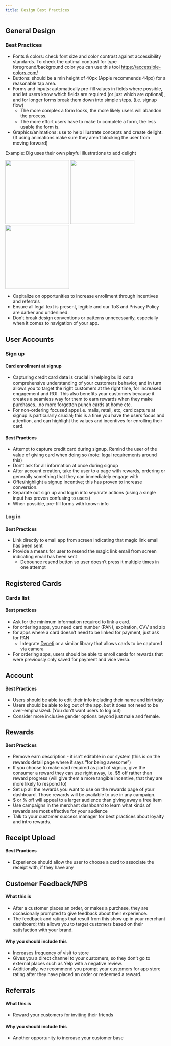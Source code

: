 ```yaml
---
title: Design Best Practices
---
```


## General Design

### Best Practices

* Fonts & colors: check font size and color contrast against accessibility standards. To check the optimal contrast for type foreground/background color you can use this tool  https://accessible-colors.com/
* Buttons: should be a min height of 40px (Apple recommends 44px) for a reasonable tap area.
* Forms and inputs: automatically pre-fill values in fields where possible, and let users know which fields are required (or just which are optional), and for longer forms break them down into simple steps. (i.e. signup flow)
  * The more complex a form looks, the more likely users will abandon the process.
  * The more effort users have to make to complete a form, the less usable the form is.
* Graphics/animations: use to help illustrate concepts and create delight. (If using animations make sure they aren’t blocking the user from moving forward)

<Tip>Example: Dig uses their own playful illustrations to add delight</Tip>

<Frame>
  <img width="200" src="/introduction/best-practices/1.png" />
  <img width="200" src="/introduction/best-practices/2.png" />
  <img width="200" src="/introduction/best-practices/3.png" />
</Frame>

* Capitalize on opportunities to increase enrollment through incentives and referrals
* Ensure all legal text is present, legible and our ToS and Privacy Policy are darker and underlined.
* Don’t break design conventions or patterns unnecessarily, especially when it comes to navigation of your app.

## User Accounts

### Sign up

#### Card enrollment at signup

* Capturing credit card data is crucial in helping build out a comprehensive understanding of your customers behavior, and in turn allows you to target the right customers at the right time, for increased engagement and ROI. This also benefits your customers because it creates a seamless way for them to earn rewards when they make purchases…no more forgotten punch cards at home etc.
* For non-ordering focused apps i.e. malls, retail, etc, card capture at signup is particularly crucial; this is a time you have the users focus and attention, and can highlight the values and incentives for enrolling their card.

#### Best Practices

* Attempt to capture credit card during signup. Remind the user of the value of giving card when doing so (note: legal requirements around this)
* Don’t ask for all information at once during signup
* After account creation, take the user to a page with rewards, ordering or generally something that they can immediately engage with
* Offer/highlight a signup incentive; this has proven to increase conversion.
* Separate out sign up and log in into separate actions (using a single input has proven confusing to users)
* When possible, pre-fill forms with known info

### Log in

#### Best Practices
* Link directly to email app from screen indicating that magic link email has been sent
* Provide a means for user to resend the magic link email from screen indicating email has been sent
  * Debounce resend button so user doesn’t press it multiple times in one attempt

## Registered Cards

### Cards list

#### Best practices

* Ask for the minimum information required to link a card.
* for ordering apps, you need card number (PAN), expiration, CVV and zip
* for apps where a card doesn’t need to be linked for payment, just ask for PAN
  * Integrate [Dyneti](https://dyneti.com/) or a similar library that allows cards to be captured via camera
* For ordering apps, users should be able to enroll cards for rewards that were previously only saved for payment and vice versa.

## Account

#### Best Practices

* Users should be able to edit their info including their name and birthday
* Users should be able to log out of the app, but it does not need to be over-emphasized. (You don’t want users to log out)
* Consider more inclusive gender options beyond just male and female.

## Rewards

#### Best Practices

* Remove earn description - it isn’t editable in our system (this is on the rewards detail page where it says “for being awesome”)
* If you choose to make card required as part of signup, give the consumer a reward they can use right away, i.e. $5 off rather than reward progress (will give them a more tangible incentive, that they are more likely to respond to)
* Set up all the rewards you want to use on the rewards page of your dashboard. Those rewards will be available to use in any campaign.
* $ or % off will appeal to a larger audience than giving away a free item
* Use campaigns in the merchant dashboard to learn what kinds of rewards are most effective for your audience
* Talk to your customer success manager for best practices about loyalty and intro rewards.

## Receipt Upload

#### Best Practices

* Experience should allow the user to choose a card to associate the receipt with, if they have any

## Customer Feedback/NPS

#### What this is

* After a customer places an order, or makes a purchase, they are occasionally prompted to give feedback about their experience.
* The feedback and ratings that result from this show up in your merchant dashboard; this allows you to target customers based on their satisfaction with your brand.

#### Why you should include this

* Increases frequency of visit to store
* Gives you a direct channel to your customers, so they don’t go to external places such as Yelp with a negative review.
* Additionally, we recommend you prompt your customers for app store rating after they have placed an order or redeemed a reward.

## Referrals

#### What this is

* Reward your customers for inviting their friends

#### Why you should include this

* Another opportunity to increase your customer base
